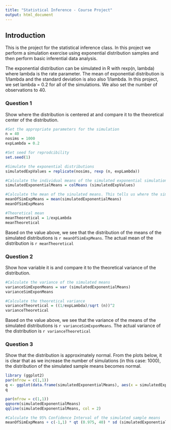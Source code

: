 ```yaml
---
title: "Statistical Inference - Course Project"
output: html_document
---
```


## Introduction 
This is the project for the statistical inference class. In this project we perform a simulation exercise using exponential distribution samples and then perform basic inferential data analysis. 

The exponential distribution can be simulated in R with rexp(n, lambda) where lambda is the rate parameter. The mean of exponential distribution is 1/lambda and the standard deviation is also also 1/lambda. In this project, we set lambda = 0.2 for all of the simulations. We also set the number of observations to 40. 

### Question 1
Show where the distribution is centered at and compare it to the theoretical center of the distribution.

```r
#Set the appropriate parameters for the simulation
n = 40
nosims = 1000
expLambda = 0.2

#Set seed for reprodcibility
set.seed(1)

#Simulate the exponential distributions 
simulatedExpValues = replicate(nosims, rexp (n, expLambda))

#Calculate the individual means of the simulated exponential simulations
simulatedExponentialMeans = colMeans (simulatedExpValues)

#Calculate the mean of the sinulated means. This tells us where the simulation means are centered.
meanOfSimExpMeans = mean(simulatedExponentialMeans)
meanOfSimExpMeans

#Theoretical mean
meanTheoretical = 1/expLambda
meanTheoretical
```

Based on the value above, we see that the distribution of the means of the simulated distributions is `r meanOfSimExpMeans`. The actual mean of the distribution is `r meanTheoretical`

### Question 2
Show how variable it is and compare it to the theoretical variance of the distribution.
```r
#Calculate the variance of the simulated means
varianceSimExponMeans = var (simulatedExponentialMeans)
varianceSimExponMeans

#Calculate the theoretical variance
varianceTheoretical = ((1/expLambda)/sqrt (n))^2
varianceTheoretical
```

Based on the value above, we see that the variance of the means of the simulated distributions is `r varianceSimExponMeans`. The actual variance of the distribution is `r varianceTheoretical`

### Question 3
Show that the distribution is approximately normal. From the plots below, it is clear that as we increase the number of simulations (in this case: 1000), the distribution of the simulated sample means becomes normal. 

```r
library (ggplot2)
par(mfrow = c(1,1))
q <- ggplot(data.frame(simulatedExponentialMeans), aes(x = simulatedExponentialMeans)) + geom_histogram(alpha = 0.2, binwidth=0.3, colour = "black", aes(y = ..density..)) + geom_density()
q

par(mfrow = c(1,1))
qqnorm(simulatedExponentialMeans)
qqline(simulatedExponentialMeans, col = 2)

#Calculate the 95% Confidence Interval of the simulated sample means
meanOfSimExpMeans + c(-1,1) * qt (0.975, 40) * sd (simulatedExponentialMeans)
```